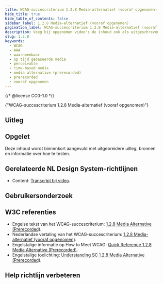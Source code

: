 ```yaml
---
title: WCAG-succescriterium 1.2.8 Media-alternatief (vooraf opgenomen)
hide_title: true
hide_table_of_contents: false
sidebar_label: 1.2.8 Media-alternatief (vooraf opgenomen)
pagination_label: WCAG-succescriterium 1.2.8 Media-alternatief (vooraf opgenomen)
description: Voeg bij opgenomen video's de inhoud ook als uitgeschreven tekst toe.
slug: 1.2.8
keywords:
  - WCAG
  - AAA
  - waarneembaar
  - op tijd gebaseerde media
  - perceivable
  - time-based media
  - media alternative (prerecorded)
  - prerecorded
  - vooraf opgenomen
---
```


{/* @license CC0-1.0 */}


<WcagHeadingGroup level={1} conformanceLevel="Niveau AAA">
  {"WCAG-succescriterium 1.2.8 Media-alternatief (vooraf opgenomen)"}
</WcagHeadingGroup>

<SpotlightSection>
  <Markdown omitH1 headinglevel={3}>
    <AAAMessage />
  </Markdown>
</SpotlightSection>

## Uitleg

<Summary />

## Opgelet

Deze inhoud wordt binnenkort aangevuld met uitgebreidere uitleg, bronnen en informatie over hoe te testen.

## Gerelateerde NL Design System-richtlijnen

- Content: [Transcript bij video](/richtlijnen/content/video/transcript).

## Gebruikersonderzoek

<CTAGebruikersonderzoek />

## W3C referenties

- Engelse tekst van het WCAG-succescriterium: [<span lang="en">1.2.8 Media Alternative (Prerecorded)</span>](https://www.w3.org/TR/WCAG22/#media-alternative-prerecorded).
- Nederlandse vertaling van het WCAG-succescriterium: [1.2.8 Media-alternatief (vooraf opgenomen)](https://www.w3.org/Translations/WCAG22-nl/#media-alternative-prerecorded).
- Engelstalige informatie op <span lang="en">How to Meet WCAG</span>: [<span lang="en">Quick Reference 1.2.8 Media Alternative (Prerecorded)</span>](https://www.w3.org/WAI/WCAG22/quickref/#media-alternative-prerecorded).
- Engelstalige toelichting: [<span lang="en">Understanding SC 1.2.8 Media Alternative (Prerecorded)</span>](https://www.w3.org/WAI/WCAG22/Understanding/media-alternative-prerecorded.html).

<Disclaimer />

## Help richtlijn verbeteren

<Markdown omitH1 headinglevel={3}>
  <WCAGFooterInfo />
</Markdown>
